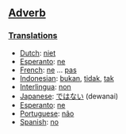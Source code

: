 ==[[Adverb]]==

===[[Translation]]s===

*[[Dutch]]: [[niet]]
*[[Esperanto]]: [[ne]]
*[[French]]: [[ne]] ... [[pas]]
*[[Indonesian]]: [[bukan]], [[tidak]], [[tak]]
*[[Interlingua]]: [[non]]
*[[Japanese]]: [[ではない]] (dewanai)
*[[Esperanto]]: [[ne]]
*[[Portuguese]]: [[não]]
*[[Spanish]]: [[no]]
